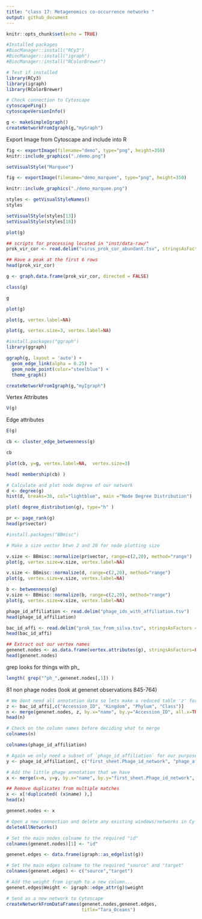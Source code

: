 ```yaml
---
title: "class 17: Metagenomics co-occurrence networks "
output: github_document
---
```


```r
knitr::opts_chunk$set(echo = TRUE)
```


```r
#Installed packages
#BiocManager::install("RCy3")
#BiocManager::install("igraph")
#BiocManager::install("RColorBrewer")
```


```r
# Test if installed
library(RCy3)
library(igraph)
library(RColorBrewer)
```


```r
# Check connection to Cytoscape
cytoscapePing()
cytoscapeVersionInfo()
```


```r
g <- makeSimpleIgraph()
createNetworkFromIgraph(g,"myGraph")
```

Export Image from Cytoscape and include into R
```r
fig <- exportImage(filename="demo", type="png", height=350)
knitr::include_graphics("./demo.png")
```




```r
setVisualStyle("Marquee")
```



```r
fig <- exportImage(filename="demo_marquee", type="png", height=350)

knitr::include_graphics("./demo_marquee.png")
```



```r
styles <- getVisualStyleNames()
styles
```


```r
setVisualStyle(styles[13])
setVisualStyle(styles[18])
```


```r
plot(g)
```







```r
## scripts for processing located in "inst/data-raw/"
prok_vir_cor <- read.delim("virus_prok_cor_abundant.tsv", stringsAsFactors = FALSE)

## Have a peak at the first 6 rows
head(prok_vir_cor)
```


```r
g <- graph.data.frame(prok_vir_cor, directed = FALSE)

```



```r
class(g)
```


```r
g
```



```r
plot(g)
```



```r
plot(g, vertex.label=NA)
```



```r
plot(g, vertex.size=3, vertex.label=NA)
```



```r
#install.packages("ggraph")
library(ggraph)
```



```r
ggraph(g, layout = 'auto') +
  geom_edge_link(alpha = 0.25) +
  geom_node_point(color="steelblue") +
  theme_graph()
```


```r
createNetworkFromIgraph(g,"myIgraph")
```


Vertex Attributes
```r
V(g)
```


Edge attributes
```r
E(g)
```



```r
cb <- cluster_edge_betweenness(g)
```


```r
cb
```



```r
plot(cb, y=g, vertex.label=NA,  vertex.size=3)
```




```r
head( membership(cb) )
```




```r
# Calculate and plot node degree of our network
d <- degree(g)
hist(d, breaks=30, col="lightblue", main ="Node Degree Distribution")
```




```r
plot( degree_distribution(g), type="h" )
```




```r
pr <- page_rank(g)
head(pr$vector)
```




```r
#install.packages("BBmisc")
```






```r
# Make a size vector btwn 2 and 20 for node plotting size

v.size <- BBmisc::normalize(pr$vector, range=c(2,20), method="range")
plot(g, vertex.size=v.size, vertex.label=NA)
```




```r
v.size <- BBmisc::normalize(d, range=c(2,20), method="range")
plot(g, vertex.size=v.size, vertex.label=NA)
```



```r
b <- betweenness(g)
v.size <- BBmisc::normalize(b, range=c(2,20), method="range")
plot(g, vertex.size=v.size, vertex.label=NA)

```




```r
phage_id_affiliation <- read.delim("phage_ids_with_affiliation.tsv")
head(phage_id_affiliation)
```



```r
bac_id_affi <- read.delim("prok_tax_from_silva.tsv", stringsAsFactors = FALSE)
head(bac_id_affi)
```




```r
## Extract out our vertex names
genenet.nodes <- as.data.frame(vertex.attributes(g), stringsAsFactors=FALSE)
head(genenet.nodes)
```


grep looks for things with ph_
```r
length( grep("^ph_",genenet.nodes[,1]) )
```

81 non phage nodes (look at genenet observations 845-764)


```r
# We dont need all annotation data so lets make a reduced table 'z' for merging
z <- bac_id_affi[,c("Accession_ID", "Kingdom", "Phylum", "Class")]
n <- merge(genenet.nodes, z, by.x="name", by.y="Accession_ID", all.x=TRUE)
head(n)
```



```r
# Check on the column names before deciding what to merge
colnames(n)
```



```r
colnames(phage_id_affiliation)
```





```r
# Again we only need a subset of `phage_id_affiliation` for our purposes
y <- phage_id_affiliation[, c("first_sheet.Phage_id_network", "phage_affiliation","Tax_order", "Tax_subfamily")]

# Add the little phage annotation that we have
x <- merge(x=n, y=y, by.x="name", by.y="first_sheet.Phage_id_network", all.x=TRUE)

## Remove duplicates from multiple matches
x <- x[!duplicated( (x$name) ),]
head(x)
```



```r
genenet.nodes <- x
```




```r
# Open a new connection and delete any existing windows/networks in Cy
deleteAllNetworks()
```



```r
# Set the main nodes colname to the required "id" 
colnames(genenet.nodes)[1] <- "id"
```




```r
genenet.edges <- data.frame(igraph::as_edgelist(g))

# Set the main edges colname to the required "source" and "target" 
colnames(genenet.edges) <- c("source","target")

# Add the weight from igraph to a new column...
genenet.edges$Weight <- igraph::edge_attr(g)$weight

# Send as a new network to Cytoscape
createNetworkFromDataFrames(genenet.nodes,genenet.edges, 
                            title="Tara_Oceans")
```
























